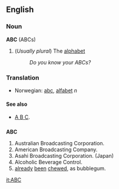 ==English==

===Noun===
'''ABC''' (ABCs)
# (''Usually plural'') The [[alphabet]]
#: ''Do you know your ABCs?'' 

===Translation===

*Norwegian: [[abc]], [[alfabet]] ''n''

====See also====
* [[A B C]].

==={{Abbreviation}}===
'''ABC'''
#Australian Broadcasting Corporation.
#American Broadcasting Company.
#Asahi Broadcasting Corporation. (Japan)
#Alcoholic Beverage Control. 
#[[already]] [[been]] [[chew]]ed, as bubblegum.

[[it:ABC]]